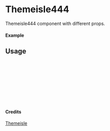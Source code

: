 
<Meta of={Themeisle444} title="Themeisle/Themeisle444" />

# Themeisle444

Themeisle444 component with different props.

#### Example

<Canvas of={Themeisle444.Primary} />

## Usage

```ts
import { Themeisle444 } from "yadl-ui";

const Example = () => {
  return (
      <Themeisle444 />
  );
};

export default Example;
```

#### Credits
[Themeisle](https://themeisle.com/illustrations)
